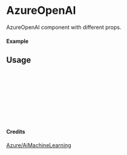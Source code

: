 
<Meta of={AzureOpenAI} title="Azure/AiMachineLearning/AzureOpenAI" />

# AzureOpenAI

AzureOpenAI component with different props.

#### Example

<Canvas of={AzureOpenAI.Primary} />

## Usage

```ts
import { AzureOpenAI } from "yadl-ui";

const Example = () => {
  return (
      <AzureOpenAI />
  );
};

export default Example;
```

#### Credits
[Azure/AiMachineLearning](https://learn.microsoft.com/en-us/azure/architecture/icons/)
